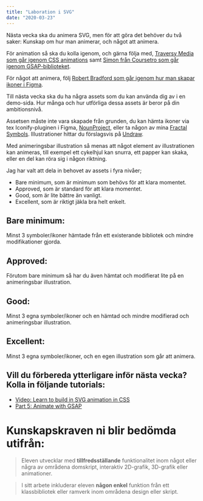```yaml
---
title: "Laboration i SVG"
date: "2020-03-23"
---
```


Nästa vecka ska du animera SVG, men för att göra det behöver du två saker: Kunskap om hur man animerar, och något att animera.

För animation så ska du kolla igenom, och gärna följa med, [Traversy Media som går igenom CSS animations](https://www.youtube.com/watch?v=zHUpx90NerM) samt [Simon från Coursetro som går igenom GSAP-biblioteket](https://www.youtube.com/watch?v=YqOhQWbouCE).

För något att animera, följ [Robert Bradford som går igenom hur man skapar ikoner i Figma](https://www.youtube.com/watch?v=B_KeOTlDdSQ).

Till nästa vecka ska du ha några assets som du kan använda dig av i en demo-sida. Hur många och hur utförliga dessa assets är beror på din ambitionsnivå.

Assetsen måste inte vara skapade från grunden, du kan hämta ikoner via tex Iconify-pluginen i Figma, [NounProject](https://thenounproject.com/), eller ta någon av mina [Fractal Symbols](http://fractalsymbols.com/).
Illustrationer hittar du förslagsvis på [Undraw](https://undraw.co/illustrations).

Med animeringsbar illustration så menas att något element av illustrationen kan animeras, till exempel ett cykelhjul kan snurra, ett papper kan skaka, eller en del kan röra sig i någon riktning.

Jag har valt att dela in behovet av assets i fyra nivåer;

- Bare minimum, som är minimum som behövs för att klara momentet.
- Approved, som är standard för att klara momentet.
- Good, som är lite bättre än vanligt.
- Excellent, som är riktigt jäkla bra helt enkelt.

## Bare minimum:

Minst 3 symboler/ikoner hämtade från ett existerande bibliotek och mindre modifikationer gjorda.

## Approved:

Förutom bare minimum så har du även hämtat och modifierat lite på en animeringsbar illustration.

## Good:

Minst 3 egna symboler/ikoner och en hämtad och mindre modifierad och animeringsbar illustration.

## Excellent:

Minst 3 egna symboler/ikoner, och en egen illustration som går att animera.

## Vill du förbereda ytterligare inför nästa vecka? Kolla in följande tutorials:

- [Video: Learn to build in SVG animation in CSS](https://www.youtube.com/watch?v=gWai7fYp9PY)
- [Part 5: Animate with GSAP](https://www.youtube.com/watch?v=4XJ8yS0zpa4)

# Kunskapskraven ni blir bedömda utifrån:

> Eleven utvecklar med **tillfredsställande** funktionalitet inom något eller några av områdena domskript, interaktiv 2D-grafik, 3D-grafik eller animationer.

> I sitt arbete inkluderar eleven **någon enkel** funktion från ett klassbibliotek eller ramverk inom områdena design eller skript.
